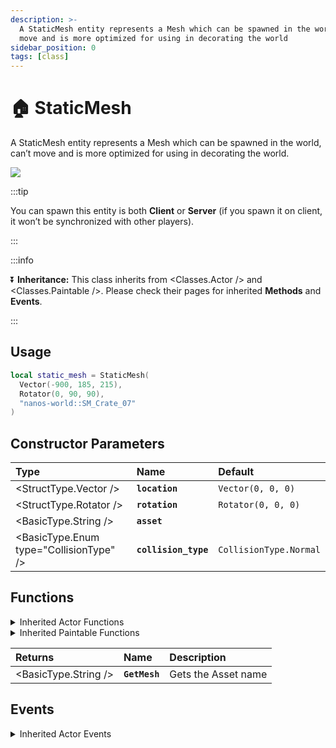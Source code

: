 ```yaml
---
description: >-
  A StaticMesh entity represents a Mesh which can be spawned in the world, can’t
  move and is more optimized for using in decorating the world
sidebar_position: 0
tags: [class]
---
```


# 🏠 StaticMesh

A StaticMesh entity represents a Mesh which can be spawned in the world, can’t move and is more optimized for using in decorating the world.


![](/img/docs/static-mesh.jpg)

:::tip

You can spawn this entity is both **Client** or **Server** \(if you spawn it on client, it won’t be synchronized with other players\).

:::

:::info

⏬ **Inheritance:** This class inherits from <Classes.Actor /> and <Classes.Paintable />. Please check their pages for inherited **Methods** and **Events**.

:::

## Usage

```lua
local static_mesh = StaticMesh(
  Vector(-900, 185, 215),
  Rotator(0, 90, 90),
  "nanos-world::SM_Crate_07"
)
```

## Constructor Parameters

| **Type** | **Name** | **Default** |
| :--- | :--- | :--- |
| <StructType.Vector /> | **`location`** | `Vector(0, 0, 0)` |
| <StructType.Rotator /> | **`rotation`** | `Rotator(0, 0, 0)` |
| <BasicType.String /> | **`asset`** | ` ` |
| <BasicType.Enum type="CollisionType" /> | **`collision_type`** | `CollisionType.Normal` |

## Functions


<details><summary>Inherited Actor Functions</summary><BaseActorFunctions /></details>
<details><summary>Inherited Paintable Functions</summary><BasePaintableFunctions /></details>

| **Returns** | **Name** | **Description** |
| :--- | :--- | :--- |
| <BasicType.String /> | **`GetMesh`** | Gets the Asset name |

## Events


<details><summary>Inherited Actor Events</summary><BaseActorEvents /></details>
